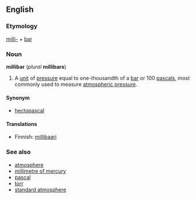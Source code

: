 ==English==
===Etymology===
[[milli-]] + [[bar]]

===Noun===
'''millibar''' (''plural'' '''millibars''')

#A [[unit]] of [[pressure]] equal to one-thousandth of a [[bar]] or 100 [[pascal]]s, most commonly used to measure [[atmospheric pressure]].

====Synonym====
*[[hectopascal]]

====Translations====

*Finnish: [[millibaari]]

===See also===
*[[atmosphere]]
*[[millimetre of mercury]]
*[[pascal]]
*[[torr]]
*[[standard atmosphere]]